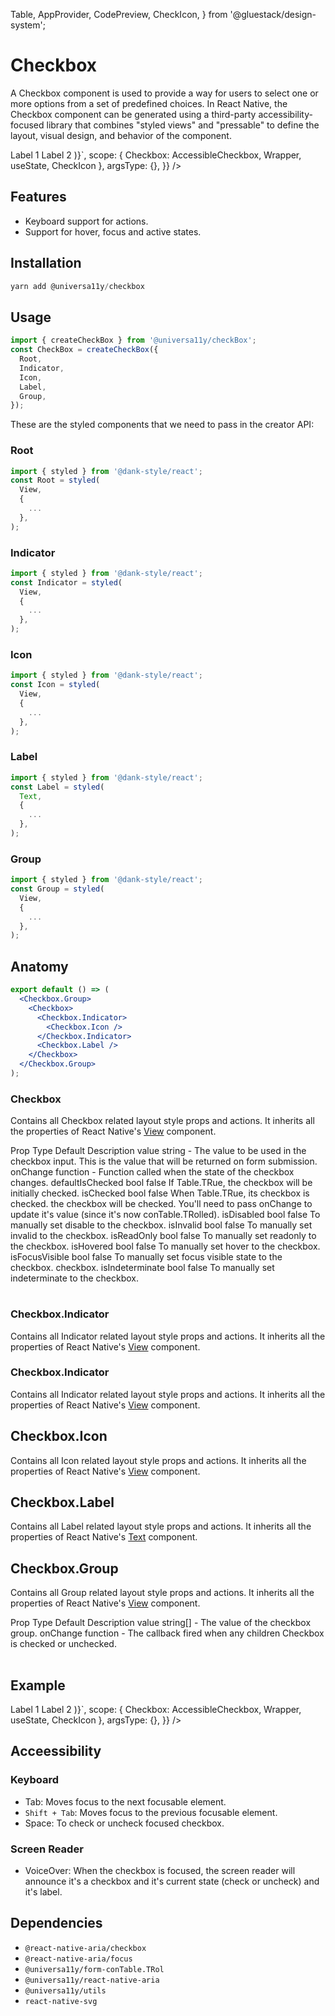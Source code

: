 
<Meta title="components/Checkbox" />

  Table,
  AppProvider,
  CodePreview,
  CheckIcon,
} from '@gluestack/design-system';

# Checkbox

A Checkbox component is used to provide a way for users to select one or more options from a set of predefined choices. In React Native, the Checkbox component can be generated using a third-party accessibility-focused library that combines "styled views" and "pressable" to define the layout, visual design, and behavior of the component.

<AppProvider>
  <CodePreview
    showComponentRenderer={true}
    showArgsController={false}
    metaData={{
      code: ` 
      function App () {
          const [values, setValues] = useState([]);
        return (
    <Wrapper>
        <Checkbox.Group value={values} onChange={setValues}>
        <Checkbox
          size="md"
          isInvalid={false}
          value="Label 1"
          aria-label="Label 1"
          accessibilityLabel="Checkbox"
        >
          <Checkbox.Indicator>
            <Checkbox.Icon>
              <CheckIcon />
            </Checkbox.Icon>
          </Checkbox.Indicator>
          <Checkbox.Label>Label 1</Checkbox.Label>
        </Checkbox>
        <Checkbox
          size="md"
          aria-label="Label 2"
          value="Label 2"
          accessibilityLabel="Checkbox"
        >
          <Checkbox.Indicator>
            <Checkbox.Icon>
              <CheckIcon />
            </Checkbox.Icon>
          </Checkbox.Indicator>
          <Checkbox.Label>Label 2</Checkbox.Label>
        </Checkbox>
      </Checkbox.Group>
      </Wrapper>)}`,
      scope: { Checkbox: AccessibleCheckbox, Wrapper, useState, CheckIcon },
      argsType: {},
    }}
  />
</AppProvider>

<br />

## Features

- Keyboard support for actions.
- Support for hover, focus and active states.

## Installation

```jsx
yarn add @universa11y/checkbox
```

## Usage

```jsx
import { createCheckBox } from '@universa11y/checkBox';
const CheckBox = createCheckBox({
  Root,
  Indicator,
  Icon,
  Label,
  Group,
});
```

These are the styled components that we need to pass in the creator API:

### Root

```jsx
import { styled } from '@dank-style/react';
const Root = styled(
  View,
  {
    ...
  },
);
```

### Indicator

```jsx
import { styled } from '@dank-style/react';
const Indicator = styled(
  View,
  {
    ...
  },
);
```

### Icon

```jsx
import { styled } from '@dank-style/react';
const Icon = styled(
  View,
  {
    ...
  },
);
```

### Label

```jsx
import { styled } from '@dank-style/react';
const Label = styled(
  Text,
  {
    ...
  },
);
```

### Group

```jsx
import { styled } from '@dank-style/react';
const Group = styled(
  View,
  {
    ...
  },
);
```

## Anatomy

```jsx
export default () => (
  <Checkbox.Group>
    <Checkbox>
      <Checkbox.Indicator>
        <Checkbox.Icon />
      </Checkbox.Indicator>
      <Checkbox.Label />
    </Checkbox>
  </Checkbox.Group>
);
```

### Checkbox

Contains all Checkbox related layout style props and actions.
It inherits all the properties of React Native's [View](https://reactnative.dev/docs/view#props) component.

<AppProvider>
  <Table>
    <Table.THead sx={{ _dark: { bg: '$gray800' }, _light: { bg: '$gray100' } }}>
      <Table.TR >
        <Table.TH>Prop</Table.TH>
        <Table.TH>Type</Table.TH>
        <Table.TH>Default</Table.TH>
        <Table.TH>Description</Table.TH>
      </Table.TR>
    </Table.THead>
    <Table.TBody>
      <Table.TR>
        <Table.TD>value</Table.TD>
        <Table.TD>string</Table.TD>
        <Table.TD>-</Table.TD>
        <Table.TD>
         The value to be used in the checkbox input. This is the value that will be returned on form submission.
        </Table.TD>
      </Table.TR>
      <Table.TR>
        <Table.TD>onChange</Table.TD>
        <Table.TD>function</Table.TD>
        <Table.TD>-</Table.TD>
        <Table.TD>
          Function called when the state of the checkbox changes.
        </Table.TD>
      </Table.TR>
      <Table.TR>
        <Table.TD>defaultIsChecked</Table.TD>
        <Table.TD>bool</Table.TD>
        <Table.TD>false</Table.TD>
        <Table.TD>
          If Table.TRue, the checkbox will be initially checked.
        </Table.TD>
      </Table.TR>
      <Table.TR>
        <Table.TD>isChecked</Table.TD>
        <Table.TD>bool</Table.TD>
        <Table.TD>false</Table.TD>
        <Table.TD>
          When Table.TRue, its checkbox is checked. the checkbox will be
          checked. You'll need to pass onChange to update it's value (since it's
          now conTable.TRolled).
        </Table.TD>
      </Table.TR>
      <Table.TR>
        <Table.TD>isDisabled</Table.TD>
        <Table.TD>bool</Table.TD>
        <Table.TD>false</Table.TD>
        <Table.TD>To manually set disable to the checkbox.</Table.TD>
      </Table.TR>
      <Table.TR>
        <Table.TD>isInvalid</Table.TD>
        <Table.TD>bool</Table.TD>
        <Table.TD>false</Table.TD>
        <Table.TD>To manually set invalid to the checkbox.</Table.TD>
      </Table.TR>
      <Table.TR>
        <Table.TD>isReadOnly</Table.TD>
        <Table.TD>bool</Table.TD>
        <Table.TD>false</Table.TD>
        <Table.TD>To manually set readonly to the checkbox.</Table.TD>
      </Table.TR>
      <Table.TR>
        <Table.TD>isHovered</Table.TD>
        <Table.TD>bool</Table.TD>
        <Table.TD>false</Table.TD>
        <Table.TD>To manually set hover to the checkbox.</Table.TD>
      </Table.TR>
      <Table.TR>
        <Table.TD>isFocusVisible</Table.TD>
        <Table.TD>bool</Table.TD>
        <Table.TD>false</Table.TD>
        <Table.TD>
          To manually set focus visible state to the checkbox. checkbox.
        </Table.TD>
      </Table.TR>
      <Table.TR>
        <Table.TD>isIndeterminate</Table.TD>
        <Table.TD>bool</Table.TD>
        <Table.TD>false</Table.TD>
        <Table.TD>To manually set indeterminate to the checkbox.</Table.TD>
      </Table.TR>
    </Table.TBody>

  </Table>
</AppProvider>

### Checkbox.Indicator

Contains all Indicator related layout style props and actions.
It inherits all the properties of React Native's [View](https://reactnative.dev/docs/view#props) component.

### Checkbox.Indicator

Contains all Indicator related layout style props and actions.
It inherits all the properties of React Native's [View](https://reactnative.dev/docs/view#props) component.

## Checkbox.Icon

Contains all Icon related layout style props and actions.
It inherits all the properties of React Native's [View](https://reactnative.dev/docs/view#props) component.

## Checkbox.Label

Contains all Label related layout style props and actions.
It inherits all the properties of React Native's [Text](https://reactnative.dev/docs/text#props) component.

## Checkbox.Group

Contains all Group related layout style props and actions.
It inherits all the properties of React Native's [View](https://reactnative.dev/docs/view#props) component.

<AppProvider>
  <Table>
    <Table.THead sx={{ _dark: { bg: '$gray800' }, _light: { bg: '$gray100' } }}>
      <Table.TR>
        <Table.TH>Prop</Table.TH>
        <Table.TH>Type</Table.TH>
        <Table.TH>Default</Table.TH>
        <Table.TH>Description</Table.TH>
      </Table.TR>
    </Table.THead>
    <Table.TBody>
      <Table.TR>
        <Table.TD>value</Table.TD>
        <Table.TD>string[]</Table.TD>
        <Table.TD>-</Table.TD>
        <Table.TD>The value of the checkbox group.</Table.TD>
      </Table.TR>
      <Table.TR>
        <Table.TD>onChange</Table.TD>
        <Table.TD>function</Table.TD>
        <Table.TD>-</Table.TD>
        <Table.TD>
          The callback fired when any children Checkbox is checked or unchecked.
        </Table.TD>
      </Table.TR>
    </Table.TBody>
  </Table>
</AppProvider>

## Example

<AppProvider>
  <CodePreview
    showComponentRenderer={true}
    showArgsController={false}
    metaData={{
      code: ` 
      function App () {
          const [values, setValues] = useState([]);
        return (
    <Wrapper>
        <Checkbox.Group value={values} onChange={setValues}>
        <Checkbox
          size="md"
          isInvalid={false}
          value="Label 1"
          aria-label="Label 1"
          accessibilityLabel="Checkbox"
        >
          <Checkbox.Indicator>
            <Checkbox.Icon>
              <CheckIcon />
            </Checkbox.Icon>
          </Checkbox.Indicator>
          <Checkbox.Label>Label 1</Checkbox.Label>
        </Checkbox>
        <Checkbox
          size="md"
          aria-label="Label 2"
          value="Label 2"
          accessibilityLabel="Checkbox"
        >
          <Checkbox.Indicator>
            <Checkbox.Icon>
              <CheckIcon />
            </Checkbox.Icon>
          </Checkbox.Indicator>
          <Checkbox.Label>Label 2</Checkbox.Label>
        </Checkbox>
      </Checkbox.Group>
      </Wrapper>)}`,
      scope: { Checkbox: AccessibleCheckbox, Wrapper, useState, CheckIcon },
      argsType: {},
    }}
  />
</AppProvider>

## Acceessibility

### Keyboard

- Tab: Moves focus to the next focusable element.
- `Shift + Tab`: Moves focus to the previous focusable element.
- Space: To check or uncheck focused checkbox.

### Screen Reader

- VoiceOver: When the checkbox is focused, the screen reader will announce it's a checkbox and it's current state (check or uncheck) and it's label.

## Dependencies

- `@react-native-aria/checkbox`
- `@react-native-aria/focus`
- `@universa11y/form-conTable.TRol`
- `@universa11y/react-native-aria`
- `@universa11y/utils`
- `react-native-svg`
